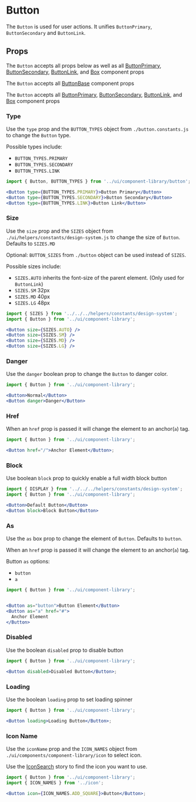 
# Button

The `Button` is used for user actions. It unifies `ButtonPrimary`, `ButtonSecondary` and `ButtonLink`.

<Canvas>
  <Story id="components-componentlibrary-button--default-story" />
</Canvas>

## Props

The `Button` accepts all props below as well as all [ButtonPrimary](/docs/components-componentlibrary-buttonprimary--default-story), [ButtonSecondary](/docs/components-componentlibrary-buttonsecondary--default-story), [ButtonLink](/docs/components-componentlibrary-buttonlink--default-story), and [Box](/docs/components-ui-box--default-story#props) component props

<ArgsTable of={Button} />

The `Button` accepts all [ButtonBase](/docs/components-componentlibrary-buttonbase--default-story#props) component props

<ArgsTable of={ButtonBase} />

The `Button` accepts all [ButtonPrimary](/docs/components-componentlibrary-buttonprimary--default-story), [ButtonSecondary](/docs/components-componentlibrary-buttonsecondary--default-story), [ButtonLink](/docs/components-componentlibrary-buttonlink--default-story), and [Box](/docs/components-ui-box--default-story#props) component props

<ArgsTable of={ButtonLink} />

### Type

Use the `type` prop and the `BUTTON_TYPES` object from `./button.constants.js` to change the `Button` type.

Possible types include:

- `BUTTON_TYPES.PRIMARY`
- `BUTTON_TYPES.SECONDARY`
- `BUTTON_TYPES.LINK`

<Canvas>
  <Story id="components-componentlibrary-button--type" />
</Canvas>

```jsx
import { Button, BUTTON_TYPES } from '../ui/component-library/button';

<Button type={BUTTON_TYPES.PRIMARY}>Button Primary</Button>
<Button type={BUTTON_TYPES.SECONDARY}>Button Secondary</Button>
<Button type={BUTTON_TYPES.LINK}>Button Link</Button>
```

### Size

Use the `size` prop and the `SIZES` object from `./ui/helpers/constants/design-system.js` to change the size of `Button`. Defaults to `SIZES.MD`

Optional: `BUTTON_SIZES` from `./button` object can be used instead of `SIZES`.

Possible sizes include:

- `SIZES.AUTO` inherits the font-size of the parent element. (Only used for `ButtonLink`)
- `SIZES.SM` 32px
- `SIZES.MD` 40px
- `SIZES.LG` 48px

<Canvas>
  <Story id="components-componentlibrary-button--size" />
</Canvas>

```jsx
import { SIZES } from '../../../helpers/constants/design-system';
import { Button } from '../ui/component-library';

<Button size={SIZES.AUTO} />
<Button size={SIZES.SM} />
<Button size={SIZES.MD} />
<Button size={SIZES.LG} />
```

### Danger

Use the `danger` boolean prop to change the `Button` to danger color.

<Canvas>
  <Story id="components-componentlibrary-button--danger" />
</Canvas>

```jsx
import { Button } from '../ui/component-library';

<Button>Normal</Button>
<Button danger>Danger</Button>
```

### Href

When an `href` prop is passed it will change the element to an anchor(`a`) tag.

<Canvas>
  <Story id="components-componentlibrary-button--href" />
</Canvas>

```jsx
import { Button } from '../ui/component-library';

<Button href="/">Anchor Element</Button>;
```

### Block

Use boolean `block` prop to quickly enable a full width block button

<Canvas>
  <Story id="components-componentlibrary-button--block" />
</Canvas>

```jsx
import { DISPLAY } from '../../../helpers/constants/design-system';
import { Button } from '../ui/component-library';

<Button>Default Button</Button>
<Button block>Block Button</Button>
```

### As

Use the `as` box prop to change the element of `Button`. Defaults to `button`.

When an `href` prop is passed it will change the element to an anchor(`a`) tag.

Button `as` options:

- `button`
- `a`

<Canvas>
  <Story id="components-componentlibrary-button--as" />
</Canvas>

```jsx
import { Button } from '../ui/component-library';


<Button as="button">Button Element</Button>
<Button as="a" href="#">
  Anchor Element
</Button>
```

### Disabled

Use the boolean `disabled` prop to disable button

<Canvas>
  <Story id="components-componentlibrary-button--disabled" />
</Canvas>

```jsx
import { Button } from '../ui/component-library';

<Button disabled>Disabled Button</Button>;
```

### Loading

Use the boolean `loading` prop to set loading spinner

<Canvas>
  <Story id="components-componentlibrary-button--loading" />
</Canvas>

```jsx
import { Button } from '../ui/component-library';

<Button loading>Loading Button</Button>;
```

### Icon Name

Use the `iconName` prop and the `ICON_NAMES` object from `./ui/components/component-library/icon` to select icon.

Use the [IconSearch](/story/ui-components-component-library-icon-icon-stories-js--default-story) story to find the icon you want to use.

<Canvas>
  <Story id="components-componentlibrary-button--icon" />
</Canvas>

```jsx
import { Button } from '../ui/component-library';
import { ICON_NAMES } from '../icon';

<Button icon={ICON_NAMES.ADD_SQUARE}>Button</Button>;
```

